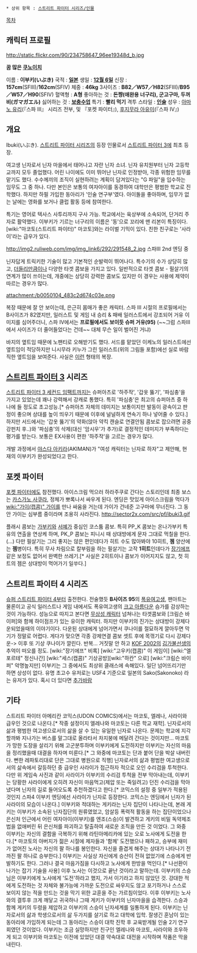  * 상위 항목 : [[스트리트 파이터 시리즈/인물]]

[[목차]]

== 캐릭터 프로필 ==
http://static.flickr.com/90/234758647_96ee19348d_b.jpg

'''꿈 많은 [[쿠노이치]]'''

이름 : '''이부키(いぶき)'''
국적 : '''[[일본]]'''
생일 : '''[[12월 6일]]'''
신장 : '''157cm'''(SFIII)/'''162cm'''(SFIV)
체중 : '''46kg'''
3사이즈 : '''B82／W57／H82'''(SFIII)/'''B95／W57／H90'''(SFIV)
혈액형 : '''A형'''
좋아하는 것 : '''돈쨩(애완용 너구리), 군고구마, 두꺼비(ガマガエル)'''
싫어하는 것 : '''[[보충수업]]'''
특기 : '''빨리 먹기'''
격투 스타일 : '''[[인술]]'''
성우 : [[아마노 유리]](『스파 III』 시리즈 전부, 및 『포켓 파이터』), [[후지무라 아유미]](『스파 IV』)

== 개요 ==
Ibuki(いぶき). [[스트리트 파이터 시리즈]]의 등장 인물로서 [[스트리트 파이터 3]]에 최초 등장.

여고생 닌자로서 닌자 마을에서 태어나고 자란 닌자 소녀. 닌자 유치원부터 닌자 고등학교까지 모두 졸업했다. 어린 나이에도 이미 뛰어난 닌자로 인정받아, 각종 위험한 임무를 맡기도 했다. 수수께끼의 조직이 실현하려는 계획이 담겨있다는 "G 파일"을 입수하는 임무도 그 중 하나. 다만 본인은 보통의 여자아이를 동경하여 대학만은 평범한 학교로 진학했다. 하지만 하필 가입한 동아리가 '인술 연구부'였다. 아이돌을 좋아하며, 임무가 없는 날에는 영화를 보거나 클럽 활동 등에 참여한다.

특기는 영어로 텍사스 사투리까지 구사 가능. 학교에서는 육상부에 소속되어, 단거리 주자로 활약했다. 이부키가 기르는 너구리의 이름은 '동'으로 꼬리에 맨 리본이 특징이다. [wiki:"마코토(스트리트 파이터)" 마코토]와는 라이벌 기믹이 있다. 친한 친구로는 '사라이'라는 급우가 있다.

http://img2.ruliweb.com/img/img_link6/292/291548_2.jpg
스파III 2nd 엔딩 중

닌자답게 트릭키한 기술이 많고 기본적인 순발력이 뛰어나다. 특수기의 수가 상당히 많고, [[더들리]]만큼이나 다양한 타겟 콤보을 가지고 있다. 일반적으로 타겟 콤보 - 필살기의 연계가 많이 쓰이는데, 개중에는 상당히 강력한 콤보도 있지만 이 경우는 사용에 제약이 따르는 경우가 많다.

attachment:/b0050104_483c2d674c03e.png

복장 때문에 잘 안 보이는데, 은근히 몸매가 좋은 캐릭터. 스파 III 시절의 프로필에서는 B사이즈가 82였지만, 일러스트 및 게임 내 승리 & 패배 일러스트에서 강조되어 거유 이미지를 심어주더니, 스파 IV에서는 '''프로필에서도 보이듯 슈퍼 거유(95)''' (~~그럼 스파III에서 사이즈가 더 줄어들었다는 건데~~ 대체 무슨 일이 벌어진 거냐)

바지의 옆트임 때문에 노팬티로 오해받기도 했다. 서드를 맡았던 이케노의 일러스트에선 옆트임이 적당하지만 니시무라 키누가 그린 일러스트(위의 그림들 포함)에선 실로 바람직한 옆트임을 보여준다.
사실은 [http://www.fightersgeneration.com/np8/char/ibuki-askibuki.jpg 이런] 형태의 복장.

== [[스트리트 파이터 3]] 시리즈 ==
[[스트리트 파이터 3 세컨드 임팩트]]까지는 슈퍼아츠로 '하주작', '갑옷 뚫기', '파심충'을 가지고 있었는데 꽤나 강력해서 강캐로 통했다. 특히 '파심충'은 최고의 슈퍼아츠 중 하나에 들 정도로 초고성능.[* 슈퍼아츠 자체의 데미지는 보통이지만 발동이 광속이고 판정이 좋으며 상대를 높이 띄우기 때문에 이후에 널널하게 연속기 하나 넣어줄 수 있다.] 하지만 서드에서는 '갑옷 뚫기'의 약화(앉아 약킥 캔슬로 연결안됨 콤보로 잡으려면 공중 강펀치 후..)와 '파심충'의 삭제(대신 '암시우'가 추가)로 결정적인 데미지가 부족하다는 평가를 받는다. 보통은 EX사용이 편한 '하주작'을 고르는 경우가 많다.

개발 과정에서 [[야스다 아키라]](AKIMAN)가 "여성 캐릭터는 닌자로 하자"고 제안해, 현재의 이부키가 완성되었다고 한다.

== 포켓 파이터 ==
[[포켓 파이터]]에도 참전했다. 아이스크림 먹으러 하라주쿠로 간다는 스토리인데 최종 보스는 [[카스가노 사쿠라]], 정체가 뽀록나서 싸우게 된다. 엔딩은 맛있게 아이스크림을 먹다가 [[wiki:"가이(캡콤)" 가이]]를 만나 싸움을 거는데 가이가 건네준 고구마에 무너진다. 그 동안 가이는 심부름 중이라며 조용히 사라진다.
http://sector2x.com/src/pf/ibuki3.gif

플래시 콤보는 [[가부키]]와 [[서예]]가 중심인 코스튬 콤보. 특히 PP_K 콤보는 온나가부키 특유의 연출을 연상케 하며, PK_P 콤보는 피니시 때 상대방에게 문자 그대로 먹칠을 한다.(…) 다만 필살기는 그리 좋지는 않은 편인데다가 히트 수도 많아봐야 10히트, '''젬''' 양산에는 '''젬'''병이다. 특히 무사 차림으로 칼부림을 하는 필살기는 고작 '''1히트'''인데다가 [[장기에프]] 같은 보정도 없어서 완벽한 쓰레기.[* 사실은 2히트이나 콤보가 이어지지도 않고, 첫 히트의 젬은 상대방이 먹어가기 일쑤다.]
== 스트리트 파이터 4 시리즈 ==
[[슈퍼 스트리트 파이터 4]]부터 출전한다. 전술했듯 '''B사이즈 95'''의 [[폭유]]여고생, 팬아트는 물론이고 공식 일러스트나 게임 내에서도 폭유여고생의 [[크고 아름다운]] 슴가를 감상하는 것이 가능하다. 성능으로 따지고 본다면 [[무상성 캐릭터]] 넘쳐나는 타겟콤보와 [크림슨 바이퍼]와 함께 하이점프가 있는 유이한 캐릭터. 하지만 이부키의 진가는 상대방이 강제다운되었을때의 이야기이다. 다운된 상대에게 넘어가면서 쿠나이를 절묘하게 깔아두면 막기가 정말로 어렵다. 게다가 맞으면 각종 강제연결 콤보 셋트 후에 목꺾기로 다시 강제다운-> 이후 또 기상 쿠나이가 깔린다. 반복... 거짓말 안 하고 [[KOF 2002]]의 [[김가불]]선생의 추억이 떠오를 정도. [wiki:"장기에프" 비록] [wiki:"고우키(캡콤)" 이 게임이] [wiki:"엘 포르테" 정신나간] [wiki:"세스(캡콤)" 기상공방][wiki:"하칸" 으로] [wiki:"크림슨 바이퍼" 악명높지만] 이부키는 그 중에서도 최상위 클래스에 속해있다. 일단 넘어뜨리기만 하면 상성이 없다.
유명 초고수 유저로는 USF4 기준으로 일본의 Sako(Sakonoko) 라는 유저가 있다. 혹시 더 있다면 [[추가바람]]

== 기타 ==

스트리트 파이터 아메리칸 코믹스(UDON COMICS)에서는 마코토, 엘레나, 사라이와 급우인 것으로 나온다.[* 작중 설정이지 엘레나와 마코토는 다른 학교 재학]. 닌자로서의 삶과 평범한 여고생으로서의 삶을 살 수 있는 유일한 닌자로 나온다. 문제는 학교에 지각할까봐 지나가는 버스를 말그대로 올라타서 차지붕에 메달려 간다는 것이지만... 마코토가 망한 도장을 살리기 위해 고군분투하며 이부키에게 도전하지만 이부키는 자신의 마음을 정리했을때 대결을 하자며 미룬다.[* 그 와중에 마코토는 단과 붙어 단을 박살 내버린다. 뻔한 레파토리대로 단은 그대로 병원으로 직행] 
닌자로서의 삶과 평범한 여고생으로서의 삶속에서 갈등하던 중 급우인 사라이가 접근하자 적으로 오인 수리검을 투척한다. 다만 위 게임속 사진과 같이 사라이가 이부키의 수리검 투척을 전부 막아내는데, 이부키는 당황한 사라이에게 오히려 자신이 마음먹고(제압 또는 죽일려고) 던진 수리검을 막아냈다며 닌자의 길로 들어오도록 추천하겠다고 한다.[* 코믹스의 설정 중 일부가 적용된 것인지 스파4 이부키 엔딩에선 사라이가 닌자로 등장한다. 코믹스는 엔딩에서 닌자가 된 사라이의 모습이 나온다.]
이부키와 적대하는 게키라는 닌자 집단이 나타나는데, 본래 게키는 이부키가 소속된 닌자집단의 원류였었고, 암살등 폭력적 활동을 하는 집단이었으나 은신처 인근에서 어린 여자아이(이부키)를 엔조(스승)이 발견하고 게키의 비밀 독약제조법을 없애버린 뒤 은신처를 파괴하고 탈출하여 새로운 조직을 만든 것 이었다.
그 와중 이부키는 자신의 결함을 극복하기 위해 라틴아메리카에 있는 오로 노사에게 도전을 한다.[* 마코토의 아버지가 젊은 시절에 제자들과 '함께' 도전했으나 패하고, 승부에 재미가 없어진 노사는 자신의 팔 하나를 봉인한다. 자신을 즐겹게 해주는 상대가 나타나기 전까진 팔 하나로 승부한다.] 이부키는 사실상 자신에게 승산이 전혀 없었기에 스승에게 반발하기도 한다. 그러나 결국 마음가짐을 다시하고 노사에게 한방을 먹인다.[* 나선환이 나가는 잡기 기술을 사용] 이후 노사는 이것으로 끝난 것이라고 말하는데. 이부키의 스승님은 이부키에게 노사에게 '도전'하라고 했지, 가서 이기라고 하지 않았던 것. 강대한 적에게 도전하는 것 자체와 불가능에 가까운 도전으로 싸우지도 않고 포기하거나 스스로 보이지 않는 적을 만드는 것을 막기 위한 교훈을 주는 가르침이었다.
이후 이부키는 노사와의 결투후 크게 깨닿고 귀국하나 그때 게키가 이부키의 닌자마을을 습격한다. 스승과 함께 게키의 두령을 제압하고 이부키의 스승이 닌자세계를 일통하게 된다.
이부키는 닌자로서의 삶과 학생으로서의 삶 두가지를 살기로 하고 대학에 입학. 잘생긴 훈남이 있는 동아리에 가입하게 되는데 그 동아리는 스승이 대학 진학 후 교육받게될 인술 2기 연구회였던 것이었다.
이부키는 조금 실망하지만 친구인 엘레나와 마코토, 사라이와 조우하게 되고 이부키와 마코토는 이전에 있었던 대결 약속대로 대전을 시작하며 작품은 막을 내린다.
